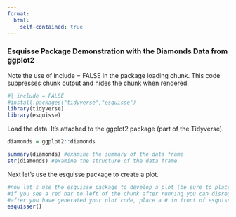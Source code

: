 ```yaml
---
format:
  html:
    self-contained: true
---
```


### Esquisse Package Demonstration with the Diamonds Data from ggplot2

Note the use of include = FALSE in the package loading chunk. This code suppresses chunk output and hides the chunk when rendered.

```r
#| include = FALSE 
#install.packages("tidyverse","esquisse")
library(tidyverse)
library(esquisse)
```

Load the data. It's attached to the ggplot2 package (part of the Tidyverse).

```r
diamonds = ggplot2::diamonds
```

```r
summary(diamonds) #examine the summary of the data frame
str(diamonds) #examine the structure of the data frame
```

Next let's use the esquisse package to create a plot.

```r
#now let's use the esquisse package to develop a plot (be sure to place your cursor in the line below esquisser() before running this code chunk
#if you see a red bar to left of the chunk after running you can disregard
#after you have generated your plot code, place a # in front of esquisser() to comment it out
esquisser() 



```
